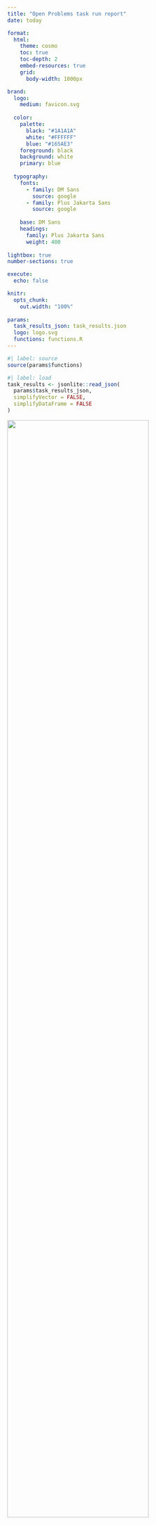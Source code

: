 ```yaml
---
title: "Open Problems task run report"
date: today

format:
  html:
    theme: cosmo
    toc: true
    toc-depth: 2
    embed-resources: true
    grid:
      body-width: 1000px

brand:
  logo:
    medium: favicon.svg
  
  color:
    palette:
      black: "#1A1A1A"
      white: "#FFFFFF"
      blue: "#165AE3"
    foreground: black
    background: white
    primary: blue
  
  typography:
    fonts:
      - family: DM Sans
        source: google
      - family: Plus Jakarta Sans
        source: google
  
    base: DM Sans
    headings:
      family: Plus Jakarta Sans
      weight: 400
  
lightbox: true
number-sections: true

execute:
  echo: false

knitr:
  opts_chunk:
    out.width: "100%"
    
params:
  task_results_json: task_results.json
  logo: logo.svg
  functions: functions.R
---
```


```r
#| label: source
source(params$functions)
```

```r
#| label: load
task_results <- jsonlite::read_json(
  params$task_results_json,
  simplifyVector = FALSE,
  simplifyDataFrame = FALSE
)
```

![](`r params$logo`){fig-align="center" width=80%}

# Introduction

This report displays and summarizes the output from an Open Problems task run.
You can use it to check the results before they are uploaded to the Open Problems website.

Please pay particular attention to **@sec-normalization Normalization** and **@sec-quality-control Quality control** to see if there are any issues with the task run.

::: {.callout-caution}
The results in this report are preliminary and may be slightly different to what
are displayed in the final version on the Open Problems website
:::

# Task information

::: {.callout-note}
This section displays the task information as provided in the task `_viash.yaml` file
:::

```r
#| label: task-info
task_info <- task_results$task_info
```

## Summary

**Task:** `r task_info$label`

`r task_info$summary`

```r
#| label: task-repo_str
task_repo_str <- stringr::str_remove(task_info$repository, "https://github.com/")
```

**Repository:** [``r task_repo_str``](`r task_info$repository`)

**License:** `r task_info$license`

```r
#| label: task-info-version
task_version <- task_info$version
task_prerelease <- ifelse(task_info$is_prerelease, "(Pre-release)", "")
```

**Version:** ``r task_version`` `r task_prerelease`

`r if(!is.null(task_info$commit)) paste0("**Commit:** \x60", task_info$commit, "\x60")`

## Description

`r task_info$description`

## Authors

```r
#| label: task-authors
task_authors <- purrr::map_dfr(task_info$authors, function(.author) {
  other_info <- purrr::map_chr(names(.author$info), \(.info) {
    paste(.info, toString(.author$info[[.info]]), sep = ": ")
  }) |>
    paste(collapse = ", ")
  
  data.frame(
    name = .author$name,
    github = .author$github,
    orcid = .author$orcid,
    info = other_info
  )
})

colnames(task_authors) <- stringr::str_to_sentence(colnames(task_authors))
reactable::reactable(
  task_authors,
  columns = list(
    Github = reactable::colDef(
      name = "GitHub",
      cell = function(value, index, column) {
        paste0("<a href='https://github.com/", value, "'>", value, "</a>")
      },
      style = list("font-family" = "monospace"),
      html = TRUE
    ),
    Orcid = reactable::colDef(
      name = "ORCiD",
      cell = function(value, index, column) {
        paste0("<a href='https://orcid.org/", value, "'>", value, "</a>")
      },
      html = TRUE
    )
  ),
  striped = TRUE
)
```

## References

```r
#| label: task-references
get_references_table(task_info$references)
```

# Dataset information

::: {.callout-note}
This section displays the dataset information as provided in the dataset `config.vsh.yaml` files.

Expand each row of the table for more details.
:::

```r
#| label: dataset-info
dataset_info <- task_results$dataset_info

dataset_summary <- purrr::map_dfr(dataset_info, function(.dataset) {
  data.frame(
    dataset = .dataset$name,
    label = .dataset$label,
    summary = .dataset$summary
  )
})

dataset_details <- purrr::map_dfr(dataset_info, function(.dataset) {
  data.frame(
    description = .dataset$description,
    modalities = paste(.dataset$modalities, collapse = ", "),
    organisms = paste(.dataset$organisms, collapse = ", "),
    file_size_mb = .dataset$file_size_mb,
    commit = .dataset$commit,
    source_url = .dataset$source_url,
    common_dataset_names = paste(.dataset$common_dataset_names, collapse = ", "),
    date_created = .dataset$date_created
  )
})

detail_columns <- c("modalities","organisms", "file_size_mb")
source_columns <- c("commit", "source_url", "common_dataset_names", "date_created")

reactable::reactable(
  dataset_summary,
  columns = list(
    dataset = reactable::colDef(
      name = "Dataset",
      style = list("font-family" = "monospace"),
      html = TRUE
    ),
    label = reactable::colDef(name = "Label"),
    summary = reactable::colDef(name = "Summary")
  ),
  
  details = function(index, column) {
    description_table <- get_description_table(
      dataset_details[index, c("description"), drop = FALSE]
    )
    
    details_table <- reactable::reactable(
      dataset_details[index, detail_columns],
      columns = list(
        modalities = reactable::colDef(name = "Modalities"),
        organisms = reactable::colDef(name = "Organisms"),
        file_size_mb = reactable::colDef(
          name = "File size (MB)",
          format = reactable::colFormat(digits = 2)
        )
      ),
      sortable = FALSE
    )
    
    source_table <- reactable::reactable(
      dataset_details[index, source_columns],
      columns = list(
        commit = reactable::colDef(
          name = "Commit",
          style = list("font-family" = "monospace")
        ),
        source_url = reactable::colDef(
          name = "Source URL",
          cell = format_html_link,
          html = TRUE
        ),
        common_dataset_names = reactable::colDef(name = "Common datasets"),
        date_created = reactable::colDef(name = "Date created")
      ),
      sortable = FALSE
    )
    
    references_table <- get_references_table(dataset_info[[index]]$references)
    
    htmltools::div(
      style = "padding: 1rem",
      description_table,
      details_table,
      source_table,
      references_table
    )
  },
  
  highlight = TRUE,
  striped = TRUE,
  pagination = FALSE,
  
  rowStyle = reactable::JS(
    "function(rowInfo) {
      if (rowInfo.level == 0) { // corresponds to row group
        return { 
          borderLeft: '2px solid #104E8B',
          fontWeight: 400
        }
      } 
    }"
  )
)
```

# Method information

::: {.callout-note}
This section displays the method information as provided in the method `config.vsh.yaml` files.

Expand each row of the table for more details.
:::

```r
#| label: method-info
method_info <- task_results$method_info

method_summary <- purrr::map_dfr(method_info, function(.method) {
  data.frame(
    method = .method$name,
    label = .method$label,
    type = .method$type,
    summary = .method$summary
  )
})

method_details <- purrr::map_dfr(method_info, function(.method) {
  method_data <- purrr::map(.method, \(.x) {ifelse(is.null(.x), "", .x)})
  
  data.frame(
    description = method_data$description,
    commit = method_data$commit,
    version = method_data$version,
    link_code = method_data$link_code,
    link_documentation = method_data$link_documentation,
    link_implementation = method_data$link_implementation,
    link_container_image = method_data$link_container_image
  )
})

source_columns <- c(
  "Commit" = "commit",
  "Version" = "version"
)

link_columns <- c(
  "Code" = "link_code",
  "Documentation" = "link_documentation",
  "Implementation" = "link_implementation",
  "Image" = "link_container_image"
)

reactable::reactable(
  method_summary,
  columns = list(
    method = reactable::colDef(
      name = "Method",
      style = list("font-family" = "monospace"),
      html = TRUE
    ),
    label = reactable::colDef(name = "Label"),
    type = reactable::colDef(
      name = "Type",
      cell = function(value) {
        value |>
          stringr::str_replace_all("_", " ") |>
          stringr::str_to_sentence()
      },
    ),
    summary = reactable::colDef(name = "Summary")
  ),
  
  details = function(index, column) {
    description_table <- get_description_table(
      method_details[index, c("description"), drop = FALSE]
    )
    
    source_table <- get_source_table(method_details[index, ], source_columns)
    
    links_table <- get_links_table(method_details[index, ], link_columns)
    
    additional_table <- get_additional_info_table(
      method_info[[index]]$additional_info
    )
    
    references_table <- get_references_table(method_info[[index]]$references)

    htmltools::div(
      style = "padding: 1rem",
      description_table,
      source_table,
      links_table,
      additional_table,
      references_table
    )
  },
  
  highlight = TRUE,
  striped = TRUE,
  pagination = FALSE,
  
  rowStyle = reactable::JS(
    "function(rowInfo) {
      if (rowInfo.level == 0) { // corresponds to row group
        return { 
          borderLeft: '2px solid #104E8B',
          fontWeight: 400
        }
      } 
    }"
  )
)
```

# Metric information

::: {.callout-note}
This section displays the metric information as provided in the metric `config.vsh.yaml` files.

Expand each row of the table for more details.
:::

```r
#| label: metric-info
metric_info <- task_results$metric_info

metric_summary <- purrr::map_dfr(metric_info, function(.metric) {
  data.frame(
    metric = .metric$name,
    label = .metric$label,
    summary = .metric$summary
  )
})

metric_details <- purrr::map_dfr(metric_info, function(.metric) {
  metric_data <- purrr::map(.metric, \(.x) {ifelse(is.null(.x), "", .x)})
  
  data.frame(
    description = metric_data$description,
    component_name = metric_data$component_name,
    commit = metric_data$commit,
    version = metric_data$version,
    maximize = metric_data$maximize,
    link_implementation = metric_data$link_implementation,
    link_container_image = metric_data$link_container_image
  )
})

source_columns <- c(
  "Component" = "component_name",
  "Commit" = "commit",
  "Version" = "version",
  "Maximize?" = "maximize"
)
link_columns <- c(
  "Implementation" = "link_implementation",
  "Image" = "link_container_image"
)

reactable::reactable(
  metric_summary,
  columns = list(
    metric = reactable::colDef(
      name = "Metric",
      style = list("font-family" = "monospace"),
      html = TRUE
    ),
    label = reactable::colDef(name = "Label"),
    summary = reactable::colDef(name = "Summary")
  ),
  
  details = function(index, column) {
    description_table <- get_description_table(
      metric_details[index, c("description"), drop = FALSE]
    )
    
    source_table <- get_source_table(metric_details[index, ], source_columns)
    
    links_table <- get_links_table(metric_details[index, ], link_columns)
    
    additional_table <- get_additional_info_table(
      metric_info[[index]]$additional_info
    )
    
    references_table <- get_references_table(metric_info[[index]]$references)

    htmltools::div(
      style = "padding: 1rem",
      description_table,
      source_table,
      links_table,
      additional_table,
      references_table
    )
  },
  
  highlight = TRUE,
  striped = TRUE,
  pagination = FALSE,
  
  rowStyle = reactable::JS(
    "function(rowInfo) {
      if (rowInfo.level == 0) { // corresponds to row group
        return { 
          borderLeft: '2px solid #104E8B',
          fontWeight: 400
        }
      } 
    }"
  )
)
```

# Normalization {#sec-normalization}

::: {.callout-note}
This section displays the normalization information for each metric.
The scores for control methods are used to create a control range and scale the scores from other methods.
Points outside the control range indicate that a metric is lacking an appropriate control method.

Click the tabs to see the plots for each metric.
:::

```r
#| label: normalization-controls
#| results: asis
dataset_names <- purrr::map_chr(dataset_info, "name")
method_names <- purrr::map_chr(method_info, "name")
metric_names <- purrr::map_chr(metric_info, "name")

control_method_names <- method_summary$method[method_summary$type == "control_method"]

n_controls <- purrr::map_dfr(task_results$results, function(.result) {
  data.frame(dataset = .result$dataset_name, method = .result$method)
}) |>
  dplyr::filter(
    method %in% control_method_names
  ) |>
  dplyr::group_by(dataset) |>
  dplyr::count(name = "n_controls") |>
  dplyr::ungroup() |>
  dplyr::mutate(dataset = factor(dataset, levels = dataset_names)) |>
  tidyr::complete(dataset, fill = list(n_controls = 0)) 

has_controls <- all(n_controls$n_controls >= 2)

if (isFALSE(has_controls)) {
  out <- c("## No normalization performed")
  
  cat(
    c(
      "::: {.callout-important}",
      "There are less than two control methods for some datasets.",
      "**Scaling cannot be peformed and the results sections will be empty.**",
      "See the quality control section for more information.",
      "",
      knitr::kable(
        n_controls,
        col.names = c("Dataset", "Number of control methods")
      ),
      ":::"
    ),
    sep = "\n"
  )
} else if (!all(n_controls$n_controls == length(control_method_names))) {
    cat(
    c(
      "::: {.callout-warning}",
      "Some control method results are missing for some datasets.",
      "This may affect scaling and results.",
      "See the normalization plots and the quality control section for more information.",
      "",
      knitr::kable(
        n_controls,
        col.names = c("Dataset", "Number of control methods")
      ),
      ":::"
    ),
    sep = "\n"
  )
}
```

```r
#| label: normalization
#| eval: !expr has_controls
dataset_details <- purrr::map_dfr(dataset_info, function(.dataset) {
  data.frame(
    dataset = .dataset$name,
    dataset_label = .dataset$label
  )
}) |>
  dplyr::arrange(dataset)

method_details <- purrr::map_dfr(method_info, function(.method) {
  data.frame(
    method = .method$name,
    method_label = .method$label,
    method_type = .method$type
  )
}) |>
  dplyr::arrange(method)

metric_details <- purrr::map_dfr(metric_info, function(.metric) {
  data.frame(
    metric = .metric$name,
    metric_label = .metric$label
  )
}) |>
  dplyr::arrange(metric)

scores <- purrr::map_dfr(task_results$results, function(.result) {
  if (!.result$succeeded) {
    return(NULL)
  }
  
  data.frame(
    dataset = .result$dataset_name,
    method = .result$method,
    metric = unlist(.result$metric_names),
    value = unlist(.result$metric_values)
  )
})
  
control_ranges <- scores |>
  dplyr::left_join(method_details, by = "method") |>
  dplyr::filter(method_type == "control_method") |>
  dplyr::group_by(dataset, metric) |>
  dplyr::summarise(
    control_min = min(value, na.rm = TRUE),
    control_max = max(value, na.rm = TRUE),
    .groups = "drop"
  )

scaled_scores <- scores |>
  dplyr::left_join(control_ranges, by = c("dataset", "metric")) |>
  dplyr::mutate(
    scaled_value = (value - control_min) / (control_max - control_min)
  )
  
complete_scores <- tidyr::expand_grid(
  dataset = dataset_names,
  method = method_names,
  metric = metric_names
) |>
  dplyr::left_join(dataset_details, by = "dataset") |>
  dplyr::relocate(method, metric, .after = dplyr::last_col()) |>
  dplyr::left_join(method_details, by = "method") |>
  dplyr::relocate(metric, .after = dplyr::last_col()) |>
  dplyr::left_join(metric_details, by = "metric") |>
  dplyr::left_join(scaled_scores, by = c("dataset", "method", "metric")) |>
  tidyr::replace_na(list(scaled_value = 0)) |>
  dplyr::arrange(dataset, method, metric)
```

::: {.panel-tabset}

```r
#| label: normalization-plots
#| results: hide
#| eval: !expr has_controls
fig_height <- 0.8 * length(metric_names) + 1

src_list <- purrr::map(metric_names, function(.metric) {
  metric_label <- metric_details$metric_label[metric_details$metric == .metric]
  
  src <- c(
    "## <<metric_label>> {.unnumbered .unlisted}",
    "",
    "```{r normalization-plot-<<.metric>>, fig.height=<<fig_height>>}",
    "plot_scaling(complete_scores, '<<.metric>>', method_details, metric_details)",
    "```",
    ""
  )
  knitr::knit_expand(text = src, delim = c("<<", ">>"))
})

out <- knitr::knit_child(text = unlist(src_list), options = list(cache = FALSE))
```

`r out`

:::

# Quality control {#sec-quality-control}

::: {.callout-note}
This section displays quality control information about the task run.

Click on the tabs to see each category of quality control checks and expand the rows to see more information.
:::

```r
#| label: quality-control
quality_control <- task_results$quality_control |>
  purrr::map_dfr(as.data.frame) |>
  dplyr::filter(severity > 0)

qc_summary <- quality_control |>
  dplyr::group_by(category) |>
  dplyr::count(name = "failed") |>
  dplyr::ungroup() |>
  dplyr::mutate(
    category = factor(
      category,
      levels = c(
        "Task info",
        "Dataset info",
        "Method info",
        "Metric info",
        "Raw results",
        "Scaling" 
      )
    )
  ) |>
  tidyr::complete(category, fill = list(failed = 0))

reactable::reactable(
  qc_summary,
  columns = list(
    category = reactable::colDef(name = "Category"),
    failed = reactable::colDef(name = "Failed checks")
  ),
  
  sortable = FALSE,
  striped = TRUE
)
```

::: {.panel-tabset}

## Task information {.unnumbered .unlisted}

```r
#| label: quality-control-task
quality_control |>
  dplyr::filter(category == "Task info") |>
  dplyr::select(-category) |>
  get_qc_table()
```

## Dataset information {.unnumbered .unlisted}

```r
#| label: quality-control-datasets
quality_control |>
  dplyr::filter(category == "Dataset info") |>
  dplyr::select(-category) |>
  get_qc_table()
```

## Method information {.unnumbered .unlisted}

```r
#| label: quality-control-methods
quality_control |>
  dplyr::filter(category == "Method info") |>
  dplyr::select(-category) |>
  get_qc_table()
```

## Metric information {.unnumbered .unlisted}

```r
#| label: quality-control-metrics
quality_control |>
  dplyr::filter(category == "Metric info") |>
  dplyr::select(-category) |>
  get_qc_table()
```

## Raw results {.unnumbered .unlisted}

```r
#| label: quality-control-results
quality_control |>
  dplyr::filter(category == "Raw results") |>
  dplyr::select(-category) |>
  get_qc_table()
```

## Scaling {.unnumbered .unlisted}

```r
#| label: quality-control-scaling
quality_control |>
  dplyr::filter(category == "Scaling") |>
  dplyr::select(-category) |>
  get_qc_table()
```

:::

# Results

```r
#| label: results
#| eval: !expr has_controls
mean_scores <- complete_scores |>
  dplyr::group_by(dataset, method) |>
  dplyr::summarise(
    mean_score = aggregate_scores(scaled_value),
    .groups = "drop"
  )

dataset_scores <- complete_scores |>
  dplyr::select(dataset, method, metric, scaled_value) |>
  tidyr::pivot_wider(
    names_from = metric,
    values_from = scaled_value
  ) |>
  dplyr::left_join(mean_scores, by = c("dataset", "method"))

overall_scores <- dataset_scores |>
  dplyr::group_by(method) |>
  dplyr::summarise(
    dataset = "overall",
    dplyr::across(
      tidyselect::where(is.numeric),
      aggregate_scores
    ),
    .groups = "drop"
  )

exit_names <- c(
  "Memory limit exceeded",
  "Time limit exceeded",
  "Execution error",
  "Unknown error",
  "Not applicable",
  "No error"
)

exit_codes <- purrr::map_dfr(task_results$results, function(.result) {
  data.frame(
    dataset = .result$dataset_name,
    method = .result$method
  )
}) |>
  dplyr::mutate(
    exit_codes = purrr::map(task_results$results, "run_exit_code")
  ) |>
  dplyr::mutate(
    exit_codes = purrr::map(exit_codes, \(.codes) {
      if (length(.codes) == 0) {
        0
      } else {
        .codes
      }
    })
  ) |>
  dplyr::group_by(method) |>
  dplyr::summarise(
    exit_codes = list(unlist(exit_codes)),
    .groups = "drop"
  ) |>
  dplyr::mutate(
    all_codes = purrr::map_chr(exit_codes, function(.codes) {
      paste(.codes, collapse = ", ")
    }),
    pct_oom = purrr::map_dbl(exit_codes, function(.codes) {
      mean(.codes == 137)
    }),
    pct_timeout = purrr::map_dbl(exit_codes, function(.codes) {
      mean(.codes == 143)
    }),
    pct_error = purrr::map_dbl(exit_codes, function(.codes) {
      mean(.codes > 0 & .codes != 137 & .codes != 143 & .codes != 99)
    }),
    pct_unknown = purrr::map_dbl(exit_codes, function(.codes) {
      mean(.codes < 0)
    }),
    pct_na = purrr::map_dbl(exit_codes, function(.codes) {
      mean(.codes == 99)
    }),
    pct_ok = purrr::map_dbl(exit_codes, function(.codes) {
      mean(.codes == 0)
    }),
  ) |>
  tidyr::nest(exit_summary = tidyselect::starts_with("pct")) |>
  dplyr::mutate(exit_summary = purrr::map(exit_summary, \(.summary) {
    exit_vec <- unlist(as.vector(.summary))
    names(exit_vec) <- exit_names
    
    exit_vec
  }))

resources <- purrr::map_dfr(task_results$results, function(.result) {
  data.frame(
    dataset = .result$dataset_name,
    method = .result$method
  )
}) |>
  dplyr::mutate(
    run_duration_secs = purrr::map(task_results$results, "run_duration_secs"),
    run_cpu_pct = purrr::map(task_results$results, "run_cpu_pct"),
    run_peak_memory_mb = purrr::map(task_results$results, "run_peak_memory_mb"),
    run_disk_read_mb = purrr::map(task_results$results, "run_disk_read_mb"),
    run_disk_write_mb = purrr::map(task_results$results, "run_disk_write_mb")
  ) |>
  # Summarise per task
  dplyr::mutate(
    run_cpu_pct = purrr::map_dbl(run_cpu_pct, function(.values) {
      if (length(.values) == 0) {
        return(NA_real_)
      }
      
      mean(unlist(.values), na.rm = TRUE)
    }),
    run_peak_memory_mb = purrr::map_dbl(run_peak_memory_mb, function(.values) {
      if (length(.values) == 0) {
        return(NA_real_)
      }
      
      max(unlist(.values), na.rm = TRUE)
    }),
    run_disk_read_mb = purrr::map_dbl(run_disk_read_mb, function(.values) {
      if (length(.values) == 0) {
        return(NA_real_)
      }
      
      sum(unlist(.values), na.rm = TRUE)
    }),
    run_disk_write_mb = purrr::map_dbl(run_disk_write_mb, function(.values) {
      if (length(.values) == 0) {
        return(NA_real_)
      }
      
      sum(unlist(.values), na.rm = TRUE)
    }),
    run_duration_secs = purrr::map_dbl(run_duration_secs, function(.values) {
      if (length(.values) == 0) {
        return(NA_real_)
      }
      
      sum(unlist(.values), na.rm = TRUE)
    })
  ) |>
  # Summarise by method
  dplyr::group_by(method) |>
  dplyr::summarise(
    mean_cpu_pct = mean(run_cpu_pct, na.rm = TRUE),
    mean_peak_memory_mb = mean(run_peak_memory_mb, na.rm = TRUE),
    mean_disk_read_mb = mean(run_disk_read_mb, na.rm = TRUE),
    mean_disk_write_mb = mean(run_disk_write_mb, na.rm = TRUE),
    mean_duration_secs = mean(run_duration_secs, na.rm = TRUE),
    .groups = "drop"
  ) |>
  dplyr::mutate(
    mean_peak_memory_mb_log = -log10(mean_peak_memory_mb),
    mean_peak_memory_label = paste0(" ", label_memory(mean_peak_memory_mb), " "),
    mean_disk_read_mb_log = -log10(mean_disk_read_mb),
    mean_disk_read_label = paste0(" ", label_memory(mean_disk_read_mb), " "),
    mean_disk_write_mb_log = -log10(mean_disk_write_mb),
    mean_disk_write_label = paste0(" ", label_memory(mean_disk_write_mb), " "),
    mean_duration_secs_log = -log10(mean_duration_secs),
    mean_duration_label = paste0(" ", label_time(mean_duration_secs), " ")
  )
```

## Summary figure

::: {.callout-note}
This is a static version of the main summary figure shown on the Open Problems website.

Click on the image to expand it.
:::

```r
#| label: results-figure
#| message: false
#| fig-width: 18
#| fig-height: 16
#| eval: !expr has_controls
figure_data <- overall_scores |>
  dplyr::select(-dataset) |>
  dplyr::relocate(mean_score, .after = method) |>
  dplyr::left_join(
    dplyr::select(exit_codes, method, exit_summary),
    by = "method"
  ) |>
  dplyr::relocate(exit_summary, .after = mean_score) |>
  dplyr::left_join(
    mean_scores |>
      dplyr::arrange(dataset) |>
      tidyr::pivot_wider(names_from = "dataset", values_from = "mean_score"),
    by = "method"
  ) |>
  dplyr::relocate(
    tidyselect::all_of(dataset_details$dataset),
    .after = exit_summary
  ) |>
  dplyr::left_join(
    resources |>
      dplyr::select(
        method,
        mean_cpu_pct,
        mean_peak_memory_mb_log,
        mean_peak_memory_label,
        mean_disk_read_mb_log,
        mean_disk_read_label,
        mean_disk_write_mb_log,
        mean_disk_write_label,
        mean_duration_secs_log,
        mean_duration_label
      ),
    by = "method"
  ) |>
  # Resources are not 0-1 so need to be rescaled
  dplyr::mutate(
    mean_cpu_pct = scales::rescale(mean_cpu_pct),
    mean_peak_memory_mb_log = scales::rescale(mean_peak_memory_mb_log),
    mean_disk_read_mb_log = scales::rescale(mean_disk_read_mb_log),
    mean_disk_write_mb_log = scales::rescale(mean_disk_write_mb_log),
    mean_duration_secs_log = scales::rescale(mean_duration_secs_log)
  ) |>
  dplyr::arrange(dplyr::desc(mean_score)) |>
  dplyr::mutate(
    method = factor(
      method,
      levels = method_details$method,
      labels = method_details$method_label
    )
  ) |>
  dplyr::rename(id = method)

column_info <- tibble::tibble(
  id = colnames(figure_data),
  name = c(
    "Method",
    "Overall score",
    "Error reason",
    dataset_details$dataset_label,
    metric_details$metric_label,
    "% CPU",
    "Peak memory",
    "",
    "Disk read",
    "",
    "Disk write",
    "",
    "Duration",
    ""
  ),
  geom = c(
    "text",
    "bar",
    "pie",
    rep("funkyrect", length(dataset_names)),
    rep("funkyrect", length(metric_names)),
    c("funkyrect", rep(c("rect", "text"), 4))
  ),
  group = c(
    NA,
    "overall",
    "overall", 
    rep("datasets", length(dataset_names)),
    rep("metrics", length(metric_names)),
    rep("resources", 9)
  ),
  palette = c(
    NA,
    "overall_palette",
    "error_reason_palette",
    rep("datasets_palette", length(dataset_names)),
    rep("metrics_palette", length(metric_names)),
    "resources_palette", rep(c("resources_palette", "black"), 4)
  ),
  width = c(
    12,
    4,
    1,
    rep(1, length(dataset_names)),
    rep(1, length(metric_names)),
    rep(1, 9)
  ),
  overlay = c(
    FALSE,
    FALSE,
    FALSE,
    rep(FALSE, length(dataset_names)),
    rep(FALSE, length(metric_names)),
    FALSE, rep(c(FALSE, TRUE), 4)
  ),
  hjust = c(
    0,
    0,
    0.5,
    rep(0.5, length(dataset_names)),
    rep(0.5, length(metric_names)),
    rep(0.5, 9)
  )
)

column_groups <- tibble::tibble(
  group = c("overall", "datasets", "metrics", "resources"),
  category = c("Overall", "Datasets", "Metrics", "Resources"),
  palette = c("overall_palette", "datasets_palette", "metrics_palette", "resources_palette"),
)

palettes <- list(
  overall_palette = "Greys",
  error_reason_palette = c(
    "#8DD3C7",
    "#FFFFB3",
    "#BEBADA",
    "#fdb462",
    "#999999",
    "#FFFFFF"
  ),
  datasets_palette = "Blues",
  metrics_palette = "Reds",
  resources_palette = "YlOrBr",
  black = c("black", "black")
)
names(palettes$error_reason_palette) <- exit_names

legends <- list(
  list(
    geom = "funkyrect",
    title = "Score",
    colour = "white"
  ),
  list(
    palette = "overall_palette",
    enabled = FALSE
  ),
  list(
    palette = "error_reason_palette",
    geom = "pie",
    title = "",
    label_width = 5
  ),
  list(
    palette = "datasets_palette",
    enabled = FALSE
  ),
  list(
    palette = "metrics_palette",
    enabled = FALSE
  ),
  list(
    palette = "resources_palette",
    enabled = FALSE
  )
)

funkyheatmap::funky_heatmap(
  figure_data,
  column_info = column_info,
  column_groups = column_groups,
  palettes = palettes,
  legends = legends,
  scale_column = FALSE,
  position_args = funkyheatmap::position_arguments(
    col_space = 0.2,
    col_bigspace = 0.8,
    col_annot_offset = 6
  )
)
```

## Table

::: {.callout-note}
This table displays the scaled metric scores.
The "Overall" dataset gives the mean score across all of the actual datasets.

Sort and filter the table to check scores you are interested in.
:::

```r
#| label: results-table
#| eval: !expr has_controls
table_data <- dataset_scores |>
  dplyr::bind_rows(overall_scores) |>
  dplyr::mutate(
    dataset = factor(
      dataset,
      levels = c("overall", dataset_details$dataset),
      labels = c("Overall", dataset_details$dataset_label)
    ),
    method = factor(
      method,
      levels = method_details$method,
      labels = method_details$method_label
    )
  ) |>
  dplyr::relocate(dataset, .after = method) |>
  dplyr::relocate(mean_score, .after = dataset) |>
  dplyr::arrange(dataset, method)

reactable::reactable(
  table_data,
  
  columns = c(
    list(
      method = reactable::colDef(
        name = "Method",
        sticky = "left"
      ),
      dataset = reactable::colDef(
        name = "Dataset",
        sticky = "left",
        style = list(borderRight = "2px solid #999"),
        headerStyle = list(borderRight = "2px solid #999")
      ),
      mean_score = reactable::colDef(
        name = "Mean score",
        format = reactable::colFormat(digits = 3)
      )
    ),
    purrr::map( metric_details$metric_label, 
      function(.metric_label) {
        reactable::colDef(
          name = .metric_label,
          format = reactable::colFormat(digits = 3)
        )
      }
    ) |>
      purrr::set_names(metric_details$metric)
  ),
  
  highlight = TRUE,
  striped = TRUE,
  defaultPageSize = 25,
  showPageSizeOptions = TRUE,
  filterable = TRUE,
  searchable = TRUE
)
```
